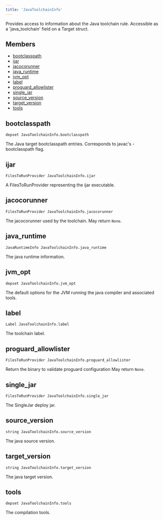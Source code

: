 ```yaml
---
title: 'JavaToolchainInfo'
---
```




Provides access to information about the Java toolchain rule. Accessible as a 'java\_toolchain' field on a Target struct.

## Members

- [bootclasspath](#bootclasspath)
- [ijar](#ijar)
- [jacocorunner](#jacocorunner)
- [java\_runtime](#java-runtime)
- [jvm\_opt](#jvm-opt)
- [label](#label)
- [proguard\_allowlister](#proguard-allowlister)
- [single\_jar](#single-jar)
- [source\_version](#source-version)
- [target\_version](#target-version)
- [tools](#tools)

## bootclasspath

```
depset JavaToolchainInfo.bootclasspath
```

 The Java target bootclasspath entries. Corresponds to javac's -bootclasspath flag.



## ijar

```
FilesToRunProvider JavaToolchainInfo.ijar
```

 A FilesToRunProvider representing the ijar executable.



## jacocorunner

```
FilesToRunProvider JavaToolchainInfo.jacocorunner
```

 The jacocorunner used by the toolchain.
 May return `None`.



## java\_runtime

```
JavaRuntimeInfo JavaToolchainInfo.java_runtime
```

 The java runtime information.



## jvm\_opt

```
depset JavaToolchainInfo.jvm_opt
```

 The default options for the JVM running the java compiler and associated tools.



## label

```
Label JavaToolchainInfo.label
```

 The toolchain label.



## proguard\_allowlister

```
FilesToRunProvider JavaToolchainInfo.proguard_allowlister
```

 Return the binary to validate proguard configuration
 May return `None`.



## single\_jar

```
FilesToRunProvider JavaToolchainInfo.single_jar
```

 The SingleJar deploy jar.



## source\_version

```
string JavaToolchainInfo.source_version
```

 The java source version.



## target\_version

```
string JavaToolchainInfo.target_version
```

 The java target version.



## tools

```
depset JavaToolchainInfo.tools
```

 The compilation tools.
